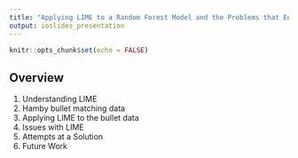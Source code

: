 ```yaml
---
title: "Applying LIME to a Random Forest Model and the Problems that Ensue"
output: ioslides_presentation
---
```


```r
knitr::opts_chunk$set(echo = FALSE)
```

## Overview

1. Understanding LIME
2. Hamby bullet matching data
3. Applying LIME to the bullet data
4. Issues with LIME
5. Attempts at a Solution
6. Future Work



